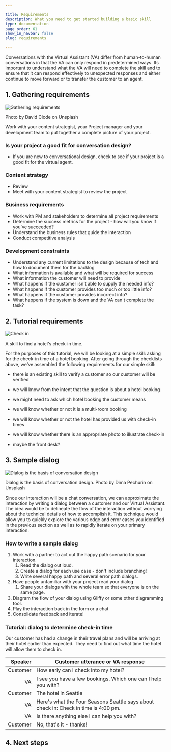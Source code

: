 ```yaml
---

title: Requirements
description: What you need to get started building a basic skill
type: documentation
page_order: 61
show_in_navbar: false
slug: requirements

---
```




Conversations with the Virtual Assistant (VA) differ from human-to-human conversations in that the VA can only respond in predetermined ways. Its important to understand what the VA will need to complete the skill and to ensure that it can respond effectively to unexpected responses and either continue to move forward or to transfer the customer to an agent.

## 1. Gathering requirements

![Gathering requirements](./images/gathering-david-clode.png)
<figcaption>Photo by David Clode on Unsplash</figcaption>

Work with your content strategist, your Project manager and your development team to put together a complete picture of your project.

### Is your project a good fit for conversation design?

- If you are new to conversational design, check to see if your project is a good fit for the virtual agent. 
<ExternalLink linkName="Meet the Virtual Agent" linkURL="https://confluence.expedia.biz/display/GCOUX/Introduction" /> 

### Content strategy

- Review <ExternalLink linkName="Content Strategy Documentation" linkURL="https://confluence.expedia.biz/display/GCOUX/Content+Strategy" />
- Meet with your content strategist to review the project

### Business requirements

- Work with PM and stakeholders to determine all project requirements
- Determine the success metrics for the project - how will you know if you've succeeded?
- Understand the business rules that guide the interaction
- Conduct competitive analysis

### Development constraints

- Understand any current limitations to the design because of tech and how to document them for the backlog
- What information is available and what will be required for success
- What information the customer will need to provide
- What happens if the customer isn't able to supply the needed info?
- What happens if the customer provides too much or too little info?
- What happens if the customer provides incorrect info?
- What happens if the system is down and the VA can't complete the task?

<HRule color="#e0e0e0" />

## 2. Tutorial requirements

![Check in](./images/reception-tim-photoguy.png)
<figcaption>A skill to find a hotel's check-in time.</figcaption>

For the purposes of this tutorial, we will be looking at a simple skill: asking for the check-in time of a hotel booking.
After going through the checklists above, we've assembled the following requirements for our simple skill:

- there is an existing skill to verify a customer so our customer will be verified

- we will know from the intent that the question is about a hotel booking

- we might need to ask which hotel booking the customer means

- we will know whether or not it is a multi-room booking

- we will know whether or not the hotel has provided us with check-in times

- we will know whether there is an appropriate photo to illustrate check-in

- maybe the front desk?

<HRule color="#e0e0e0" />

## 3. Sample dialog

![Dialog is the basis of conversation design](./images/dialog-dima-pechurin.png)
<figcaption>Dialog is the basis of conversation design. Photo by Dima Pechurin on Unsplash</figcaption>

Since our interaction will be a chat conversation, we can approximate the interaction by writing a dialog between a customer and our Virtual Assistant. The idea would be to delineate the flow of the interaction without worrying about the technical details of how to accomplish it. This technique would allow you to quickly explore the various edge and error cases you identified in the previous section as well as to rapidly iterate on your primary interaction.

### How to write a sample dialog

1. Work with a partner to act out the happy path scenario for your interaction.
   1. Read the dialog out loud.
   2. Create a dialog for each use case - don't include branching!
   3. Write several happy path and several error path dialogs.
2. Have people unfamiliar with your project read your dialog
   1. Share your dialogs with the whole team so that everyone is on the same page.
3. Diagram the flow of your dialog using Gliffy or some other diagramming tool.
4. Play the interaction back in the form or a chat
5. Consolidate feedback and iterate!

### Tutorial: dialog to determine check-in time

Our customer has had a change in their travel plans and will be arriving at their hotel earlier than expected. They need to find out what time the hotel will allow them to check in.

|  Speaker | Customer utterance or VA response                                                   |
| -------: | ----------------------------------------------------------------------------------- |
| Customer | How early can I check into my hotel?                                                |
|       VA | I see you have a few bookings. Which one can I help you with?                       |
| Customer | The hotel in Seattle                                                                |
|       VA | Here's what the Four Seasons Seattle says about check in: Check in time is 4:00 pm. |
|       VA | Is there anything else I can help you with?                                         |
| Customer | No, that's it - thanks!                                                             |

## 4. Next steps

<PageFooter nextSlug="flow" nextPage="Flow design" />
